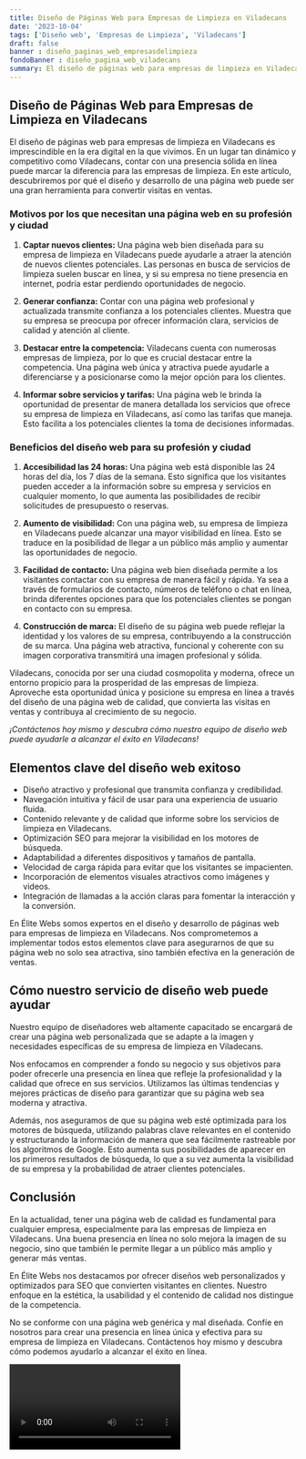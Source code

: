 ```yaml
---
title: Diseño de Páginas Web para Empresas de Limpieza en Viladecans
date: '2023-10-04'
tags: ['Diseño web', 'Empresas de Limpieza', 'Viladecans']
draft: false
banner : diseño_paginas_web_empresasdelimpieza
fondoBanner : diseño_pagina_web_viladecans
summary: El diseño de páginas web para empresas de limpieza en Viladecans es imprescindible en la era digital en la que vivimos. En un lugar tan dinámico y competitivo como Viladecans, contar con una presencia sólida en línea puede marcar la diferencia para las empresas de limpieza. En este artículo, descubriremos por qué el diseño y desarrollo de una página web puede ser una gran herramienta para convertir visitas en ventas.
---
```


## Diseño de Páginas Web para Empresas de Limpieza en Viladecans

El diseño de páginas web para empresas de limpieza en Viladecans es imprescindible en la era digital en la que vivimos. En un lugar tan dinámico y competitivo como Viladecans, contar con una presencia sólida en línea puede marcar la diferencia para las empresas de limpieza. En este artículo, descubriremos por qué el diseño y desarrollo de una página web puede ser una gran herramienta para convertir visitas en ventas.

### Motivos por los que necesitan una página web en su profesión y ciudad

1. **Captar nuevos clientes:** Una página web bien diseñada para su empresa de limpieza en Viladecans puede ayudarle a atraer la atención de nuevos clientes potenciales. Las personas en busca de servicios de limpieza suelen buscar en línea, y si su empresa no tiene presencia en internet, podría estar perdiendo oportunidades de negocio.

2. **Generar confianza:** Contar con una página web profesional y actualizada transmite confianza a los potenciales clientes. Muestra que su empresa se preocupa por ofrecer información clara, servicios de calidad y atención al cliente.

3. **Destacar entre la competencia:** Viladecans cuenta con numerosas empresas de limpieza, por lo que es crucial destacar entre la competencia. Una página web única y atractiva puede ayudarle a diferenciarse y a posicionarse como la mejor opción para los clientes.

4. **Informar sobre servicios y tarifas:** Una página web le brinda la oportunidad de presentar de manera detallada los servicios que ofrece su empresa de limpieza en Viladecans, así como las tarifas que maneja. Esto facilita a los potenciales clientes la toma de decisiones informadas.

### Beneficios del diseño web para su profesión y ciudad

1. **Accesibilidad las 24 horas:** Una página web está disponible las 24 horas del día, los 7 días de la semana. Esto significa que los visitantes pueden acceder a la información sobre su empresa y servicios en cualquier momento, lo que aumenta las posibilidades de recibir solicitudes de presupuesto o reservas.

2. **Aumento de visibilidad:** Con una página web, su empresa de limpieza en Viladecans puede alcanzar una mayor visibilidad en línea. Esto se traduce en la posibilidad de llegar a un público más amplio y aumentar las oportunidades de negocio.

3. **Facilidad de contacto:** Una página web bien diseñada permite a los visitantes contactar con su empresa de manera fácil y rápida. Ya sea a través de formularios de contacto, números de teléfono o chat en línea, brinda diferentes opciones para que los potenciales clientes se pongan en contacto con su empresa.

4. **Construcción de marca:** El diseño de su página web puede reflejar la identidad y los valores de su empresa, contribuyendo a la construcción de su marca. Una página web atractiva, funcional y coherente con su imagen corporativa transmitirá una imagen profesional y sólida.

Viladecans, conocida por ser una ciudad cosmopolita y moderna, ofrece un entorno propicio para la prosperidad de las empresas de limpieza. Aproveche esta oportunidad única y posicione su empresa en línea a través del diseño de una página web de calidad, que convierta las visitas en ventas y contribuya al crecimiento de su negocio.

*¡Contáctenos hoy mismo y descubra cómo nuestro equipo de diseño web puede ayudarle a alcanzar el éxito en Viladecans!*

<GifSeo />

<Cta />

## Elementos clave del diseño web exitoso

- Diseño atractivo y profesional que transmita confianza y credibilidad.
- Navegación intuitiva y fácil de usar para una experiencia de usuario fluida.
- Contenido relevante y de calidad que informe sobre los servicios de limpieza en Viladecans.
- Optimización SEO para mejorar la visibilidad en los motores de búsqueda.
- Adaptabilidad a diferentes dispositivos y tamaños de pantalla.
- Velocidad de carga rápida para evitar que los visitantes se impacienten.
- Incorporación de elementos visuales atractivos como imágenes y videos.
- Integración de llamadas a la acción claras para fomentar la interacción y la conversión.

En Élite Webs somos expertos en el diseño y desarrollo de páginas web para empresas de limpieza en Viladecans. Nos comprometemos a implementar todos estos elementos clave para asegurarnos de que su página web no solo sea atractiva, sino también efectiva en la generación de ventas.

## Cómo nuestro servicio de diseño web puede ayudar

Nuestro equipo de diseñadores web altamente capacitado se encargará de crear una página web personalizada que se adapte a la imagen y necesidades específicas de su empresa de limpieza en Viladecans.

Nos enfocamos en comprender a fondo su negocio y sus objetivos para poder ofrecerle una presencia en línea que refleje la profesionalidad y la calidad que ofrece en sus servicios. Utilizamos las últimas tendencias y mejores prácticas de diseño para garantizar que su página web sea moderna y atractiva.

Además, nos aseguramos de que su página web esté optimizada para los motores de búsqueda, utilizando palabras clave relevantes en el contenido y estructurando la información de manera que sea fácilmente rastreable por los algoritmos de Google. Esto aumenta sus posibilidades de aparecer en los primeros resultados de búsqueda, lo que a su vez aumenta la visibilidad de su empresa y la probabilidad de atraer clientes potenciales.

## Conclusión

En la actualidad, tener una página web de calidad es fundamental para cualquier empresa, especialmente para las empresas de limpieza en Viladecans. Una buena presencia en línea no solo mejora la imagen de su negocio, sino que también le permite llegar a un público más amplio y generar más ventas.

En Élite Webs nos destacamos por ofrecer diseños web personalizados y optimizados para SEO que convierten visitantes en clientes. Nuestro enfoque en la estética, la usabilidad y el contenido de calidad nos distingue de la competencia.

No se conforme con una página web genérica y mal diseñada. Confíe en nosotros para crear una presencia en línea única y efectiva para su empresa de limpieza en Viladecans. Contáctenos hoy mismo y descubra cómo podemos ayudarlo a alcanzar el éxito en línea.

<Video />

<CtaBot job='Empresas de Limpieza' city='Viladecans'/>

<Gmaps query='Viladecans+españa+maps' />